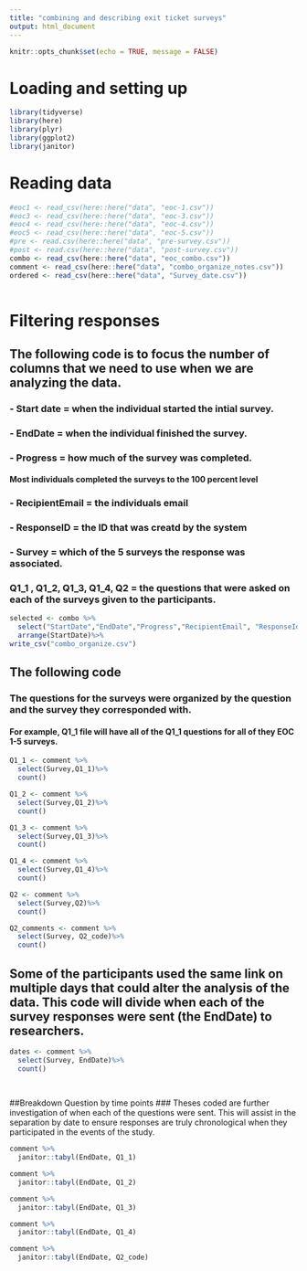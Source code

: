 ```yaml
---
title: "combining and describing exit ticket surveys"
output: html_document
---
```


```r
knitr::opts_chunk$set(echo = TRUE, message = FALSE)
```

# Loading and setting up

```r
library(tidyverse)
library(here)
library(plyr)
library(ggplot2)
library(janitor)
```

# Reading data

```r
#eoc1 <- read_csv(here::here("data", "eoc-1.csv"))
#eoc3 <- read_csv(here::here("data", "eoc-3.csv"))
#eoc4 <- read_csv(here::here("data", "eoc-4.csv"))
#eoc5 <- read_csv(here::here("data", "eoc-5.csv"))
#pre <- read.csv(here::here("data", "pre-survey.csv"))
#post <- read.csv(here::here("data", "post-survey.csv"))
combo <- read_csv(here::here("data", "eoc_combo.csv"))
comment <- read_csv(here::here("data", "combo_organize_notes.csv"))
ordered <- read_csv(here::here("data", "Survey_date.csv"))
  
```

# Filtering responses
## The following code is to focus the number of columns that we need to use when we are analyzing the data. 
### - Start date = when the individual started the intial survey.
### - EndDate = when the individual finished the survey. 
### - Progress = how much of the survey was completed. 
#### Most individuals completed the surveys to the 100 percent level
### - RecipientEmail = the individuals email
### - ResponseID = the ID that was creatd by the system 
### - Survey = which of the 5 surveys the response was associated. 
### Q1_1 , Q1_2, Q1_3, Q1_4, Q2 = the questions that were asked on each of the surveys given to the participants. 
```r
selected <- combo %>% 
  select("StartDate","EndDate","Progress","RecipientEmail", "ResponseId", "Survey", "Q1_1", "Q1_2", "Q1_3", "Q1_4", "Q2")%>%
  arrange(StartDate)%>%
write_csv("combo_organize.csv")
```

## The following code 
### The questions for the surveys were organized by the question and the survey they corresponded with. 
#### For example, Q1_1 file will have all of the Q1_1 questions for all of they EOC 1-5 surveys. 
```r
Q1_1 <- comment %>%
  select(Survey,Q1_1)%>%
  count()
```
```r
Q1_2 <- comment %>%
  select(Survey,Q1_2)%>%
  count()
```
```r
Q1_3 <- comment %>%
  select(Survey,Q1_3)%>%
  count()
```
```r
Q1_4 <- comment %>%
  select(Survey,Q1_4)%>%
  count()
```
```r
Q2 <- comment %>%
  select(Survey,Q2)%>%
  count()
```
```r
Q2_comments <- comment %>%
  select(Survey, Q2_code)%>%
  count()
```

## Some of the participants used the same link on multiple days that could alter the analysis of the data. This code will divide when each of the survey responses were sent (the EndDate) to researchers. 

```r
dates <- comment %>%
  select(Survey, EndDate)%>%
  count()
  
  
```

##Breakdown Question by time points
### Theses coded are further investigation of when each of the questions were sent. This will assist in the separation by date to ensure responses are truly chronological when they participated in the events of the study. 


```r
comment %>%
  janitor::tabyl(EndDate, Q1_1)
```

```r
comment %>%
  janitor::tabyl(EndDate, Q1_2)
```

```r
comment %>%
  janitor::tabyl(EndDate, Q1_3)
```

```r
comment %>%
  janitor::tabyl(EndDate, Q1_4)
```


```r
comment %>%
  janitor::tabyl(EndDate, Q2_code)
```
